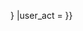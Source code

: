 <includeonly>{{Ambox
|type = delete
|title = This page is currently marked for deletion.<br />
|message = If you disagree with its deletion, please explain why at the [[Suggestion]] page (or contact the person who marked this page for deletion), or improve the page and remove the <code><nowiki>{{delete}}</nowiki></code> tag. Remember to check [[Special:Whatlinkshere/{{FULLPAGENAME}}|what links here]] and [{{fullurl:{{FULLPAGENAME}}|action=history}} the page history] before deleting.<br />Reason for deletion: {{{reason|{{{1|}}}}}}
|user_act = {{{proposed|}}}
}}</includeonly><noinclude>{{documentation}}</noinclude>